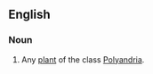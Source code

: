 ==English==

===Noun===
{{en-noun}}

# {{context|obsolete}} Any [[plant]] of the class [[Polyandria]].